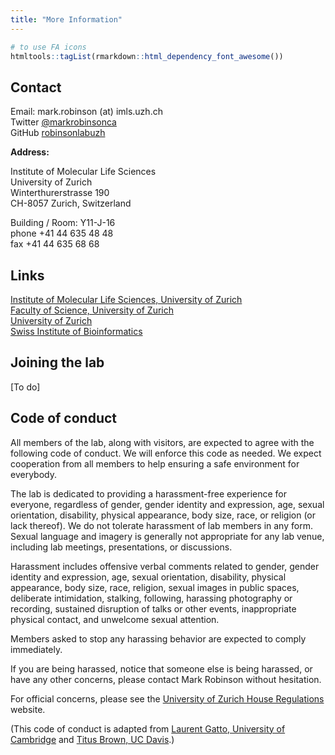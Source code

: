 ```yaml
---
title: "More Information"
---
```


```r
# to use FA icons
htmltools::tagList(rmarkdown::html_dependency_font_awesome())
```


## Contact

Email: mark.robinson (at) imls.uzh.ch  
Twitter <i class="fa fa-twitter"></i> [\@markrobinsonca](https://twitter.com/markrobinsonca)  
GitHub <i class="fa fa-github"></i> [robinsonlabuzh](https://github.com/robinsonlabuzh)

**Address:**

Institute of Molecular Life Sciences  
University of Zurich  
Winterthurerstrasse 190  
CH-8057 Zurich, Switzerland

Building / Room: Y11-J-16  
phone <i class="fa fa-phone"></i> +41 44 635 48 48  
fax <i class="fa fa-fax"></i> +41 44 635 68 68


## Links

[Institute of Molecular Life Sciences, University of Zurich](http://www.imls.uzh.ch/en.html)  
[Faculty of Science, University of Zurich](http://www.mnf.uzh.ch/en.html)  
[University of Zurich](http://www.uzh.ch/en.html)  
[Swiss Institute of Bioinformatics](https://www.sib.swiss/)



## Joining the lab

[To do]



## Code of conduct

All members of the lab, along with visitors, are expected to agree with the following code of conduct. We will enforce this code as needed. We expect cooperation from all members to help ensuring a safe environment for everybody.

The lab is dedicated to providing a harassment-free experience for everyone, regardless of gender, gender identity and expression, age, sexual orientation, disability, physical appearance, body size, race, or religion (or lack thereof). We do not tolerate harassment of lab members in any form. Sexual language and imagery is generally not appropriate for any lab venue, including lab meetings, presentations, or discussions.

Harassment includes offensive verbal comments related to gender, gender identity and expression, age, sexual orientation, disability, physical appearance, body size, race, religion, sexual images in public spaces, deliberate intimidation, stalking, following, harassing photography or recording, sustained disruption of talks or other events, inappropriate physical contact, and unwelcome sexual attention.

Members asked to stop any harassing behavior are expected to comply immediately.

If you are being harassed, notice that someone else is being harassed, or have any other concerns, please contact Mark Robinson without hesitation.

For official concerns, please see the [University of Zurich House Regulations](http://www.uzh.ch/en/about/basics/houseregulations.html) website.

(This code of conduct is adapted from [Laurent Gatto, University of Cambridge](https://lgatto.github.io/cpu-coc/) and [Titus Brown, UC Davis](http://ivory.idyll.org/lab/coc.html).)


